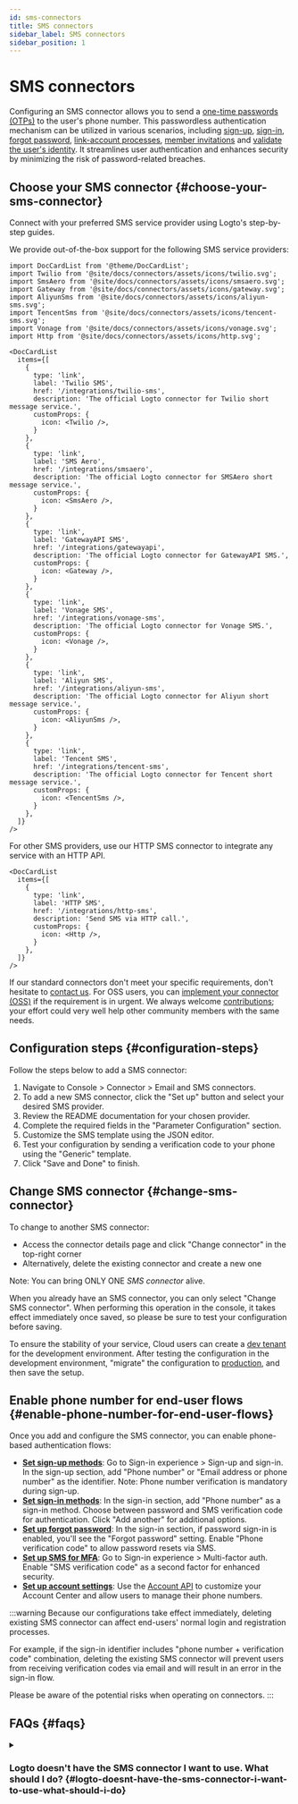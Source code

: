 ```yaml
---
id: sms-connectors
title: SMS connectors
sidebar_label: SMS connectors
sidebar_position: 1
---
```


# SMS connectors

Configuring an SMS connector allows you to send a [one-time passwords (OTPs)](https://auth.wiki/otp) to the user's phone number. This passwordless authentication mechanism can be utilized in various scenarios, including [sign-up](/end-user-flows/sign-up-and-sign-in/sign-up), [sign-in](/end-user-flows/sign-up-and-sign-in/sign-in), [forgot password](/end-user-flows/sign-up-and-sign-in/reset-password), [link-account processes](/end-user-flows/sign-up-and-sign-in/social-sign-in#account-linking), [member invitations](/end-user-flows/organization-experience/invite-organization-members) and [validate the user's identity](/end-user-flows/security-verification). It streamlines user authentication and enhances security by minimizing the risk of password-related breaches.

## Choose your SMS connector \{#choose-your-sms-connector}

Connect with your preferred SMS service provider using Logto's step-by-step guides.

We provide out-of-the-box support for the following SMS service providers:

```mdx-code-block
import DocCardList from '@theme/DocCardList';
import Twilio from '@site/docs/connectors/assets/icons/twilio.svg';
import SmsAero from '@site/docs/connectors/assets/icons/smsaero.svg';
import Gateway from '@site/docs/connectors/assets/icons/gateway.svg';
import AliyunSms from '@site/docs/connectors/assets/icons/aliyun-sms.svg';
import TencentSms from '@site/docs/connectors/assets/icons/tencent-sms.svg';
import Vonage from '@site/docs/connectors/assets/icons/vonage.svg';
import Http from '@site/docs/connectors/assets/icons/http.svg';

<DocCardList
  items={[
    {
      type: 'link',
      label: 'Twilio SMS',
      href: '/integrations/twilio-sms',
      description: 'The official Logto connector for Twilio short message service.',
      customProps: {
        icon: <Twilio />,
      }
    },
    {
      type: 'link',
      label: 'SMS Aero',
      href: '/integrations/smsaero',
      description: 'The official Logto connector for SMSAero short message service.',
      customProps: {
        icon: <SmsAero />,
      }
    },
    {
      type: 'link',
      label: 'GatewayAPI SMS',
      href: '/integrations/gatewayapi',
      description: 'The official Logto connector for GatewayAPI SMS.',
      customProps: {
        icon: <Gateway />,
      }
    },
    {
      type: 'link',
      label: 'Vonage SMS',
      href: '/integrations/vonage-sms',
      description: 'The official Logto connector for Vonage SMS.',
      customProps: {
        icon: <Vonage />,
      }
    },
    {
      type: 'link',
      label: 'Aliyun SMS',
      href: '/integrations/aliyun-sms',
      description: 'The official Logto connector for Aliyun short message service.',
      customProps: {
        icon: <AliyunSms />,
      }
    },
    {
      type: 'link',
      label: 'Tencent SMS',
      href: '/integrations/tencent-sms',
      description: 'The official Logto connector for Tencent short message service.',
      customProps: {
        icon: <TencentSms />,
      }
    },
  ]}
/>
```

For other SMS providers, use our HTTP SMS connector to integrate any service with an HTTP API.

```mdx-code-block
<DocCardList
  items={[
    {
      type: 'link',
      label: 'HTTP SMS',
      href: '/integrations/http-sms',
      description: 'Send SMS via HTTP call.',
      customProps: {
        icon: <Http />,
      }
    },
  ]}
/>
```

If our standard connectors don't meet your specific requirements, don't hesitate to [contact us](https://logto.productlane.com/roadmap). For OSS users, you can [implement your connector (OSS)](/logto-oss/develop-your-connector/implement-connectors#build-a-passwordless-connector) if the requirement is in urgent. We always welcome [contributions](/logto-oss/contribution); your effort could very well help other community members with the same needs.

## Configuration steps \{#configuration-steps}

Follow the steps below to add a SMS connector:

1. Navigate to <CloudLink to="/connectors/passwordless">Console > Connector > Email and SMS connectors</CloudLink>.
2. To add a new SMS connector, click the "Set up" button and select your desired SMS provider.
3. Review the README documentation for your chosen provider.
4. Complete the required fields in the "Parameter Configuration" section.
5. Customize the SMS template using the JSON editor.
6. Test your configuration by sending a verification code to your phone using the "Generic" template.
7. Click "Save and Done" to finish.

## Change SMS connector \{#change-sms-connector}

To change to another SMS connector:

- Access the connector details page and click "Change connector" in the top-right corner
- Alternatively, delete the existing connector and create a new one

Note: You can bring ONLY ONE _SMS connector_ alive.

When you already have an SMS connector, you can only select "Change SMS connector". When performing this operation in the console, it takes effect immediately once saved, so please be sure to test your configuration before saving.

To ensure the stability of your service, Cloud users can create a [dev tenant](/logto-cloud/tenant-settings#development) for the development environment. After testing the configuration in the development environment, "migrate" the configuration to [production](/logto-cloud/tenant-settings#production), and then save the setup.

## Enable phone number for end-user flows \{#enable-phone-number-for-end-user-flows}

Once you add and configure the SMS connector, you can enable phone-based authentication flows:

- [**Set sign-up methods**](/end-user-flows/sign-up-and-sign-in/sign-up): Go to <CloudLink to="/sign-in-experience/sign-up-and-sign-in">Sign-in experience > Sign-up and sign-in</CloudLink>. In the sign-up section, add "Phone number" or "Email address or phone number" as the identifier. Note: Phone number verification is mandatory during sign-up.
- [**Set sign-in methods**](/end-user-flows/sign-up-and-sign-in/sign-in): In the sign-in section, add "Phone number" as a sign-in method. Choose between password and SMS verification code for authentication. Click "Add another" for additional options.
- [**Set up forgot password**](/end-user-flows/sign-up-and-sign-in/reset-password): In the sign-in section, if password sign-in is enabled, you'll see the "Forgot password" setting. Enable "Phone verification code" to allow password resets via SMS.
- [**Set up SMS for MFA**](/end-user-flows/mfa/sms-mfa): Go to <CloudLink to="/mfa">Sign-in experience > Multi-factor auth</CloudLink>. Enable "SMS verification code" as a second factor for enhanced security.
- [**Set up account settings**](/end-user-flows/account-settings/by-account-api#manage-phone): Use the [Account API](/end-user-flows/account-settings/by-account-api) to customize your Account Center and allow users to manage their phone numbers.

:::warning
Because our configurations take effect immediately, deleting existing SMS connector can affect end-users' normal login and registration processes.

For example, if the sign-in identifier includes "phone number + verification code" combination, deleting the existing SMS connector will prevent users from receiving verification codes via email and will result in an error in the sign-in flow.

Please be aware of the potential risks when operating on connectors.
:::

## FAQs \{#faqs}

<details>
<summary>

### Logto doesn't have the SMS connector I want to use. What should I do? \{#logto-doesnt-have-the-sms-connector-i-want-to-use-what-should-i-do}

</summary>

We're still working on more connectors. If you require further options, just let us know your needs in Discord and file a Feature Request on [GitHub](https://github.com/logto-io/logto/issues). If you need further assistance, you can also [contact us via email](mailto:contact@logto.io).

For open-source Logto users, we provide an easy-to-extend connector creation method, allowing you to [customize your own connector](/logto-oss/develop-your-connector) based on your specific scenarios. You are always welcomed to submit a pull request to Logto, so that others in the community may also benefit from your work.

</details>

